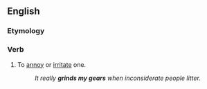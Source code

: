 ==English==

===Etymology===
{{rfe|en}}

===Verb===
{{en-verb|[[grind]]<,,ground> [[one's]] [[gear]]s}}

# {{lb|en|informal}} To [[annoy]] or [[irritate]] one.
#: ''It really '''grinds my gears''' when inconsiderate people litter.''